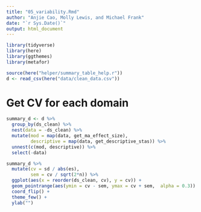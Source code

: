 ```yaml
---
title: "05_variability.Rmd"
author: "Anjie Cao, Molly Lewis, and Michael Frank"
date: "`r Sys.Date()`"
output: html_document
---
```


```r
library(tidyverse)
library(here)
library(ggthemes)
library(metafor)

source(here("helper/summary_table_help.r"))
d <- read_csv(here("data/clean_data.csv"))
```

# Get CV for each domain 

```r
summary_d <- d %>% 
  group_by(ds_clean) %>% 
  nest(data = -ds_clean) %>% 
  mutate(mod = map(data, get_ma_effect_size), 
         descriptive = map(data, get_descriptive_stas)) %>% 
  unnest(c(mod, descriptive)) %>% 
  select(-data)
```



```r
summary_d %>% 
  mutate(cv = sd / abs(es), 
         sem = cv / sqrt(2*n)) %>% 
  ggplot(aes(x = reorder(ds_clean, cv), y = cv)) + 
  geom_pointrange(aes(ymin = cv - sem, ymax = cv + sem,  alpha = 0.3)) +
  coord_flip() + 
  theme_few() + 
  ylab("")
```



